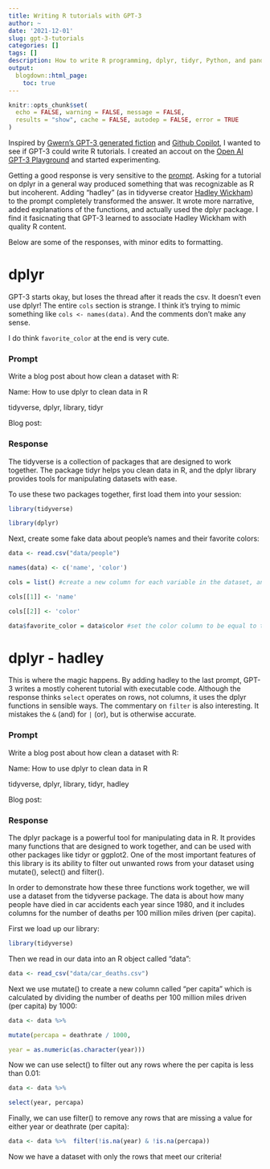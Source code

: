 ```yaml
---
title: Writing R tutorials with GPT-3
author: ~
date: '2021-12-01'
slug: gpt-3-tutorials
categories: []
tags: []
description: How to write R programming, dplyr, tidyr, Python, and pandas tutorials using GPT-3.
output:
  blogdown::html_page:
    toc: true
---
```


```r
knitr::opts_chunk$set(
  echo = FALSE, warning = FALSE, message = FALSE,
  results = "show", cache = FALSE, autodep = FALSE, error = TRUE
)
```

Inspired by [Gwern's GPT-3 generated fiction](https://www.gwern.net/GPT-3)
and [Github Copilot](https://copilot.github.com/),
I wanted to see if GPT-3 could write R tutorials.
I created an accout on the [Open AI GPT-3 Playground](https://gpt3demo.com/apps/openai-gpt-3-playground)
and started experimenting.

Getting a good response is very sensitive to the [prompt](https://www.gwern.net/GPT-3#prompts-as-programming).
Asking for a tutorial on dplyr in a general way produced
something that was recognizable as R but incoherent.
Adding "hadley" (as in tidyverse creator [Hadley Wickham](http://hadley.nz/))
to the prompt completely transformed the answer.
It wrote more narrative, added explanations of the functions,
and actually used the dplyr package.
I find it fasicnating that GPT-3 learned to associate
Hadley Wickham with quality R content.

Below are some of the responses, with minor edits to formatting.

# dplyr

GPT-3 starts okay, but loses the thread after it reads the csv.
It doesn't even use dplyr!
The entire `cols` section is strange.
I think it's trying to mimic something like `cols <- names(data)`.
And the comments don't make any sense.

I do think `favorite_color` at the end is very cute.

### Prompt

Write a blog post about how clean a dataset with R:

Name: How to use dplyr to clean data in R

tidyverse, dplyr, library, tidyr

Blog post:

### Response

The tidyverse is a collection of packages that are designed to work together. The package tidyr helps you clean data in R, and the dplyr library provides tools for manipulating datasets with ease.

To use these two packages together, first load them into your session:

```r
library(tidyverse)

library(dplyr)
```

Next, create some fake data about people’s names and their favorite colors:

```r
data <- read.csv("data/people")

names(data) <- c('name', 'color')

cols = list() #create a new column for each variable in the dataset, and then add it to cols with names matching those of the variables in your original dataframe. This way you can use these columns as input into dplyr functions like mutate()

cols[[1]] <- 'name'

cols[[2]] <- 'color'

data$favorite_color = data$color #set the color column to be equal to the original variable in your dataset. This is a good idea because you don’t want it changing later on when you use mutate() or other dplyr functions that change columns. You can also do this with other columns, like name
```

# dplyr - hadley

This is where the magic happens. By adding hadley to the
last prompt, GPT-3 writes a mostly coherent tutorial with executable code.
Although the response thinks `select` operates on rows, not columns,
it uses the dplyr functions in sensible ways.
The commentary on `filter` is also interesting.
It mistakes the `&` (and) for `|` (or), but is otherwise accurate.

### Prompt

Write a blog post about how clean a dataset with R:

Name: How to use dplyr to clean data in R

tidyverse, dplyr, library, tidyr, hadley

Blog post:

### Response

The dplyr package is a powerful tool for manipulating data in R. It provides many functions that are designed to work together, and can be used with other packages like tidyr or ggplot2. One of the most important features of this library is its ability to filter out unwanted rows from your dataset using mutate(), select() and filter().

In order to demonstrate how these three functions work together, we will use a dataset from the tidyverse package. The data is about how many people have died in car accidents each year since 1980, and it includes columns for the number of deaths per 100 million miles driven (per capita).

First we load up our library:

```r
library(tidyverse)
```

Then we read in our data into an R object called "data":

```r
data <- read_csv("data/car_deaths.csv")
```

Next we use mutate() to create a new column called "per capita" which is calculated by dividing the number of deaths per 100 million miles driven (per capita) by 1000:

```r
data <- data %>%

mutate(percapa = deathrate / 1000,

year = as.numeric(as.character(year)))
```

Now we can use select() to filter out any rows where the per capita is less than 0.01:

```r
data <- data %>%

select(year, percapa)
```

Finally, we can use filter() to remove any rows that are missing a value for either year or deathrate (per capita):

```r
data <- data %>%  filter(!is.na(year) & !is.na(percapa))
```

Now we have a dataset with only the rows that meet our criteria!
